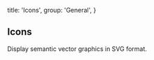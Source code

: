 
  title: 'Icons',
  group: 'General',
}

## Icons

Display semantic vector graphics in SVG format.

<Title title="Installation" desc="Install the package in your project directory." />
<Tabs initialValue="yarn">
  <Tabs.Item label="Yarn" value="yarn">
    <Spacer y={0.6} />
    <Snippet width="400px">yarn add @zeit-ui/react-icons</Snippet>
  </Tabs.Item>
  <Tabs.Item label="npm" value="npm">
    <Spacer y={0.6} />
    <Snippet width="400px">npm i @zeit-ui/react-icons</Snippet>
  </Tabs.Item>
</Tabs>

<Playground
  title="Import"
  scope={{ Icon, Github, Spacer }}
  code={`
// import * as Icon from '@zeit-ui/react-icons'
// or
// import { Github } from '@zeit-ui/react-icons'
// or, for tree-shaking:
// import Github from '@zeit-ui/react-icons/github'

<>
  <Icon.Github />
  <Spacer x={1} inline />
  <Github />
</>
`} />

<Playground
  title="Color"
  scope={{ Github }}
  code={`
<Github color="red" />
`}
/>

<Playground
  title="Size"
  scope={{ Github }}
  code={`
<Github size={36} />
`}
/>

<IconsGallery />

<Attributes edit="/pages/en-us/components/icons.mdx">
<Attributes.Title>Icon.Props</Attributes.Title>

| Attribute | Description  | Type            | Accepted values                  | Default |
| --------- | ------------ | --------------- | -------------------------------- | ------- |
| **color** | Icon color   | `string`        | -                                | -       |
| **size**  | Icon size    | `number`        | -                                | -       |
| ...       | Native props | `SVGAttributes` | `'id', 'name', 'className', ...` | -       |

</Attributes>

